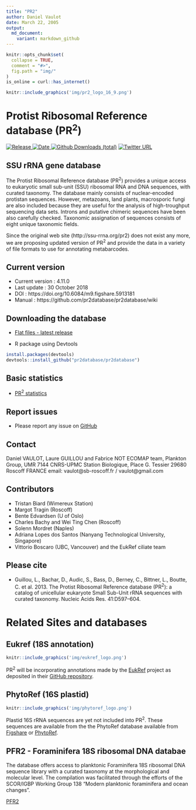 ```yaml
---
title: "PR2"
author: Daniel Vaulot
date: March 22, 2005
output:
  md_document:
    variant: markdown_github
---
```


```r
knitr::opts_chunk$set(
  collapse = TRUE,
  comment = "#>",
  fig.path = "img/"
)
is_online = curl::has_internet()
```


```r
knitr::include_graphics('img/pr2_logo_16_9.png')
```

# Protist Ribosomal Reference database (PR<sup>2</sup>)

[![Release](https://img.shields.io/badge/release-4.11.0-blue.svg) 
![Date](https://img.shields.io/badge/date-30%20October%202018-lightgrey.svg) 
![Github Downloads (total)](https://img.shields.io/github/downloads/pr2database/pr2database/total.svg)](https://github.com/vaulot/pr2_database/releases)
[![Twitter URL](https://img.shields.io/twitter/url/http/shields.io.svg?style=social)
](https://twitter.com/intent/tweet?text=PR2%20database&url=https://github.com/vaulot/pr2_database&hashtags=PR2database)

## SSU rRNA gene database

The Protist Ribosomal Reference database (PR<sup>2</sup>) provides a unique access to eukaryotic small sub-unit (SSU) ribosomal RNA and DNA sequences, with curated taxonomy. The database mainly consists of nuclear-encoded protistan sequences. However, metazoans, land plants, macrosporic fungi are also included because they are useful for the analysis of high-troughput sequencing data sets. Introns and putative chimeric sequences have been also carefully checked. Taxonomic assignation of sequences consists of eight unique taxonomic fields.

Since the original web site (http://ssu-rrna.org/pr2) does not exist any more, we are proposing updated version of PR<sup>2</sup>  and provide the data in a variety of file formats to use for annotating metabarcodes.


## Current version
* Current version : 4.11.0
* Last update : 30 October 2018
* DOI : https://doi.org/10.6084/m9.figshare.5913181
* Manual : https://github.com/pr2database/pr2database/wiki

## Downloading the database

* [Flat files - latest release](https://github.com/pr2database/pr2database/releases)

* R package using Devtools

``` r
install.packages(devtools)
devtools::install_github("pr2database/pr2database")
```

## Basic statistics
* [PR<sup>2</sup> statistics](https://vaulot.github.io/pr2/PR2_analysis.html)

## Report issues
* Please report any issue on [GitHub](https://github.com/pr2database/pr2database/issues)

## Contact
Daniel VAULOT, Laure GUILLOU and Fabrice NOT
ECOMAP team, Plankton Group, UMR 7144 CNRS-UPMC
Station Biologique,
Place G. Tessier
29680 Roscoff FRANCE
email: vaulot@sb-roscoff.fr / vaulot@gmail.com

## Contributors
- Tristan Biard (Wimereux Station)
- Margot Tragin (Roscoff)
- Bente Edvardsen (U of Oslo)
- Charles Bachy and Wei Ting Chen (Roscoff)
- Solenn Mordret (Naples)
- Adriana Lopes dos Santos (Nanyang Technological University, Singapore)
- Vittorio Boscaro (UBC, Vancouver) and the EukRef ciliate team

## Please cite
* Guillou, L., Bachar, D., Audic, S., Bass, D., Berney, C., Bittner, L., Boutte, C. et al. 2013. The Protist Ribosomal Reference database (PR<sup>2</sup>): a catalog of unicellular eukaryote Small Sub-Unit rRNA sequences with curated taxonomy. Nucleic Acids Res. 41:D597–604.

# Related Sites and databases

## Eukref (18S annotation)

```r
knitr::include_graphics('img/eukref_logo.png')
```  

PR<sup>2</sup> will be incorporating annotations made by the [EukRef](http://eukref.org/) project as deposited in their [GitHub repository](https://github.com/eukref/curation).

## PhytoRef (16S plastid)

```r
knitr::include_graphics('img/phytoref_logo.png')
``` 

Plastid 16S rRNA sequences are yet not included into PR<sup>2</sup>.  These sequences are available from the the PhytoRef database available from [Figshare](https://figshare.com/articles/PhytoREF_a_reference_database_of_the_plastidial_16S_rRNA) or [PhytoRef](http://phytoref.sb-roscoff.fr/).

## PFR2 - Foraminifera 18S ribosomal DNA databae

The database offers access to planktonic Foraminifera 18S ribosomal DNA sequence library with a curated taxonomy at the morphological and molecular level. The compilation was facilitated through the efforts of the SCOR/IGBP Working Group 138 “Modern planktonic foraminifera and ocean changes”. 

[PFR2](http://pfr2.sb-roscoff.fr/)
